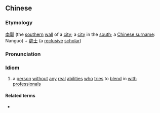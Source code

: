 {{also|南郭处士}}
==Chinese==
{{zh-forms|s=南郭处士|type=22}}

===Etymology===
[[南郭]] (the [[southern]] [[wall]] of a [[city]]; a [[city]] in the [[south]]; a [[w:Chinese surname|Chinese surname]]: Nanguo) + [[處士]] (a [[reclusive]] [[scholar]])

===Pronunciation===
{{zh-pron
|m=nánguō chǔshì
|cat=id
}}

===Idiom===
{{zh-idiom}}

# a [[person]] [[without]] [[any]] [[real]] [[abilities]] [[who]] [[tries]] to [[blend]] in [[with]] [[professional]]s

====Related terms====
* {{zh-l|濫竽充數}}